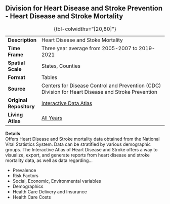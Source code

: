 ## Division for Heart Disease and Stroke Prevention - Heart Disease and Stroke Mortality

|                         |                                                                                                                                                        |
|------------|------------------------------------------------------------|
| **Description**         | Heart Disease and Stoke Mortality                                                                                                                      |
| **Time Frame**          | Three year average from 2005-2007 to 2019-2021                                                                                                         |
| **Spatial Scale**       | States, Counties                                                                                                                                       |
| **Format**              | Tables                                                                                                                                                 |
| **Source**              | Centers for Disease Control and Prevention (CDC) Division for Heart Disease and Stroke Prevention                                                      |
| **Original Repository** | [Interactive Data Atlas](https://nccd.cdc.gov/DHDSPAtlas/Default.aspx)                                                                                 |
| **Living Atlas**        | [All Years](https://www.arcgis.com/home/search.html?restrict=false&sortField=relevance&sortOrder=desc&searchTerm=owner%3A%22data_cdc_dhdsp%22#content) |

: {tbl-colwidths="\[20,80\]"}

**Details**\
Offers Heart Disease and Stroke mortality data obtained from the National Vital Statistics System. Data can be stratified by various demographic groups. The Interactive Atlas of Heart Disease and Stroke offers a way to visualize, export, and generate reports from heart disease and stroke mortality data, as well as data regarding...

-   Prevalence
-   Risk Factors
-   Social, Economic, Environmental variables
-   Demographics
-   Health Care Delivery and Insurance
-   Health Care Costs